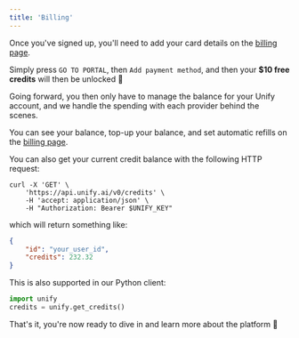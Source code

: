 ```yaml
---
title: 'Billing'
---
```


Once you've signed up, you'll need to add your card details on the [billing page](https://console.unify.ai/billing).

Simply press `GO TO PORTAL`, then `Add payment method`, and then your **$10 free credits** will then be unlocked 💸

Going forward, you then only have to manage the balance for your Unify account,
and we handle the spending with each provider behind the scenes.

You can see your balance, top-up your balance, and set automatic refills on the
[billing page](https://console.unify.ai/billing).

You can also get your current credit balance with the following HTTP request:

```shell
curl -X 'GET' \
    'https://api.unify.ai/v0/credits' \
    -H 'accept: application/json' \
    -H "Authorization: Bearer $UNIFY_KEY"
```

which will return something like:

```json
{
    "id": "your_user_id",
    "credits": 232.32
}
```

This is also supported in our Python client:

```python
import unify
credits = unify.get_credits()
```

That's it, you're now ready to dive in and learn more about the platform 🤿
